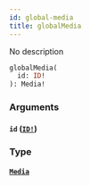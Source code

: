 ```yaml
---
id: global-media
title: globalMedia
---
```


No description

```graphql
globalMedia(
  id: ID!
): Media!

```

### Arguments

#### `id` ([`ID!`](/docs/graphql/scalars/id))

### Type

#### [`Media`](/docs/graphql/unions/media)
